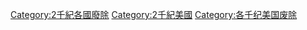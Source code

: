 [[Category:2千紀各國廢除|Category:2千紀各國廢除]]
[[Category:2千紀美國|Category:2千紀美國]]
[[Category:各千纪美国废除|Category:各千纪美国废除]]